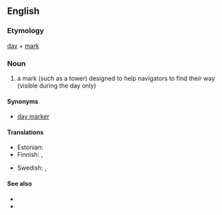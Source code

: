 ==English==

===Etymology===
[[day]] + [[mark]]

===Noun===
{{wikipedia}}
{{en-noun}}

# a mark (such as a tower) designed to help navigators to find their way (visible during the day only)

====Synonyms====
* [[day marker]]

====Translations====
{{trans-top|type of navigation mark}}
* Estonian: {{t|et|päevamärk}}
* Finnish: {{t+|fi|tunnusmajakka}}, {{t+|fi|pooki}}
{{trans-mid}}
* Swedish: {{t|sv|känningsbåk|c}}, {{t+|sv|båk|c}}
{{trans-bottom}}

====See also====
* {{l|en|landmark}}
* {{l|en|seamark}}